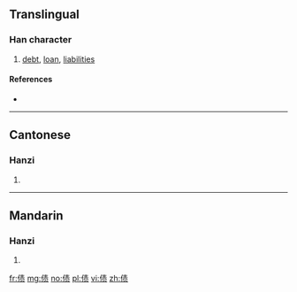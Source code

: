 {{also|債}}
==Translingual==

===Han character===
{{Han char|rn=9|rad=人|as=08|sn=10|four=|canj=OQMO|ids=⿰亻责}}

# [[debt]], [[loan]], [[liabilities]]

====References====
* {{Han ref|kx=0109.171|hdz=10170.020|uh=503A|ud=20538}}

----

==Cantonese==

===Hanzi===
{{yue-hanzi|jyut=[[zaai3]]|y=jaai3|tra=債}}

# {{defn|lang=yue|sort=人08}}

----

==Mandarin==

===Hanzi===
{{cmn-hanzi|tra=債|pin=[[zhài]] ([[zhai4]])|wg=chai<sup>4</sup>}}

# {{defn|lang=cmn|sort=人08}}

[[fr:债]]
[[mg:债]]
[[no:债]]
[[pl:债]]
[[vi:债]]
[[zh:债]]